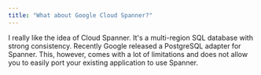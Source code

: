 ```yaml
---
title: "What about Google Cloud Spanner?"
---
```


I really like the idea of Cloud Spanner. It's a multi-region SQL database with
strong consistency. Recently Google released a PostgreSQL adapter for Spanner.
This, however, comes with a lot of limitations and does not allow you to easily
port your existing application to use Spanner.

